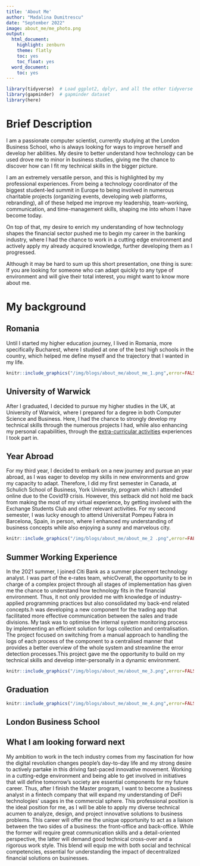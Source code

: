 ```yaml
---
title: 'About Me'
author: "Madalina Dumitrescu"
date: "September 2022"
image: about_me/me_photo.png
output:
  html_document:
    highlight: zenburn
    theme: flatly
    toc: yes
    toc_float: yes
  word_document:
    toc: yes
---
```


```r
library(tidyverse)  # Load ggplot2, dplyr, and all the other tidyverse packages
library(gapminder)  # gapminder dataset
library(here)
```

# Brief Description


I am a passionate computer scientist, currently studying at the London Business School, who is always looking for ways to improve herself and develop her abilities. My desire to better understand how technology can be used drove me to minor in business studies, giving me the chance to discover how can I fit my technical skills in the bigger picture. 

I am an extremely versatile person, and this is highlighted by my professional experiences. From being a technology coordinator of the biggest student-led summit in Europe to being involved in numerous charitable projects (organizing events, developing web platforms, rebranding), all of these helped me improve my leadership, team-working, communication, and time-management skills, shaping me into whom I have become today. 

On top of that, my desire to enrich my understanding of how technology shapes the financial sector pushed me to begin my career in the banking industry, where I had the chance to work in a cutting edge environment and actively apply my already acquired knowledge, further developing them as I progressed. 

 Although it may be hard to sum up this short presentation, one thing is sure: If you are looking for someone who can adapt quickly to any type of environment and will give their total interest, you might want to know more about me. 

# My background

## Romania
Until I started my higher education journey, I lived in Romania, more specifically Bucharest, where I studied at one of the best high schools in the country, which helped me define myself and the trajectory that I wanted in my life. 

```r
knitr::include_graphics("/img/blogs/about_me/about_me_1.png",error=FALSE)
```

## University of Warwick
After I graduated, I decided to pursue my higher studies in the UK, at University of Warwick, where I prepared for a degree in both Computer Science and Business. Here, I had the chance to strongly develop my technical skills through the numerous projects I had, while also enhancing my personal capabilities, through the [extra-curricular activities](/blogs/additional_information) experiences I took part in. 

## Year Abroad

For my third year, I decided to embark on a new journey and pursue an year abroad, as I was eager to develop my skills in new environments and grow my capacity to adapt. Therefore, I did my first semester in Canada, at Schulich School of Business, York University, program which I attended online due to the Covid19 crisis. However, this setback did not hold me back from making the most of my virtual experience, by getting involved with the Exchange Students Club and other relevant activities. For my second semester, I was lucky enough to attend Universitat Pompeu Fabra in Barcelona, Spain, in person, where I enhanced my understanding of business concepts while also enjoying a sunny and marvelous city.

```r
knitr::include_graphics("/img/blogs/about_me/about_me_2 .png",error=FALSE)
```

## Summer Working Experience

In the 2021 summer, I joined Citi Bank as a summer placement technology analyst. I was part of the e-rates team, whicOverall, the opportunity to be in charge of a complex project through all stages of implementation has given me the chance to understand how technology fits in the financial environment. Thus, it not only provided me with knowledge of industry-applied programming practices but also consolidated my back-end related concepts.h was developing a new component for the trading app that facilitated more effective communication between the sales and trade divisions. My task was to optimise the internal system monitoring process by implementing an efficient solution for logs collection and centralisation. The project focused on switching from a manual approach to handling the logs of each process of the component to a centralised manner that provides a better overview of the whole system and streamline the error detection processes.This project gave me the opportunity to build on my technical skills and develop inter-personally in a dynamic environment. 

```r
knitr::include_graphics("/img/blogs/about_me/about_me_3.png",error=FALSE)
```

## Graduation 


```r
knitr::include_graphics("/img/blogs/about_me/about_me_4.png",error=FALSE)
```

## London Business School 


## What I am looking forward next

My ambition to work in the tech industry comes from my fascination for how the digital revolution changes people's day-to-day life and my strong desire to actively partake in this driving fast-paced innovative movement. Working in a cutting-edge environment and being able to get involved in initiatives that will define tomorrow’s society are essential components for my future career. 
Thus, after I finish the Master program, I want to become a business analyst in a fintech company that will expand my understanding of DeFi technologies' usages in the commercial sphere. This professional position is the ideal position for me, as I will be able to apply my diverse technical acumen to analyze, design, and project innovative solutions to business problems. This career will offer me the unique opportunity to act as a liaison between the two sides of a business: the front-office and back-office. While the former will require great communication skills and a detail-oriented perspective, the latter will demand good technical cross-over and a rigorous work style. This blend will equip me with both social and technical competencies, essential for understanding the impact of decentralized financial solutions on businesses. 
